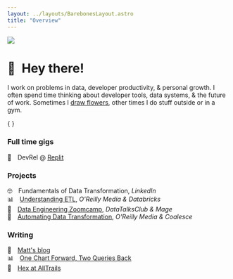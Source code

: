 ```yaml
---
layout: ../layouts/BarebonesLayout.astro
title: "Overview"
---
```



<a href="/">
    <img class="rounded-full w-40 object-center " src="assets/headshot.jpg"  />
</a>

# 👋 Hey there!

I work on problems in data, developer productivity, & personal growth. I often spend time thinking about developer tools, data systems, & the future of work. Sometimes I [draw flowers](/art), other times I do stuff outside or in a gym.

{ <CtaButton text="Follow along 💜" href="https://x.com/mattppal" /> }


### Full time gigs

👾&emsp;DevRel @ [Replit](https://repl.it/@replit-matt)

### Projects

🤓&emsp;Fundamentals of Data Transformation, _LinkedIn_ \
📊&emsp;<a href="/assets/Understanding_ETL_DB.pdf" target="_blank">Understanding ETL</a>, _O'Reilly Media & Databricks_ \
🎻&emsp;[Data Engineering Zoomcamp](https://github.com/DataTalksClub/data-engineering-zoomcamp/tree/main/02-workflow-orchestration), _DataTalksClub & Mage_ \
🤖&emsp;<a href="/assets/OReilly-AutomateDataTransformations.pdf" target="_blank">Automating Data Transformation</a>, _O'Reilly Media & Coalesce_

### Writing

📰&emsp;[Matt's blog](https://blog.mattpalmer.io) \
📊&emsp;[One Chart Forward, Two Queries Back](https://hex.tech/blog/iterating-in-analytics/) \
🥾&emsp;[Hex at AllTrails](https://hex.tech/blog/hex-at-alltrails/)
